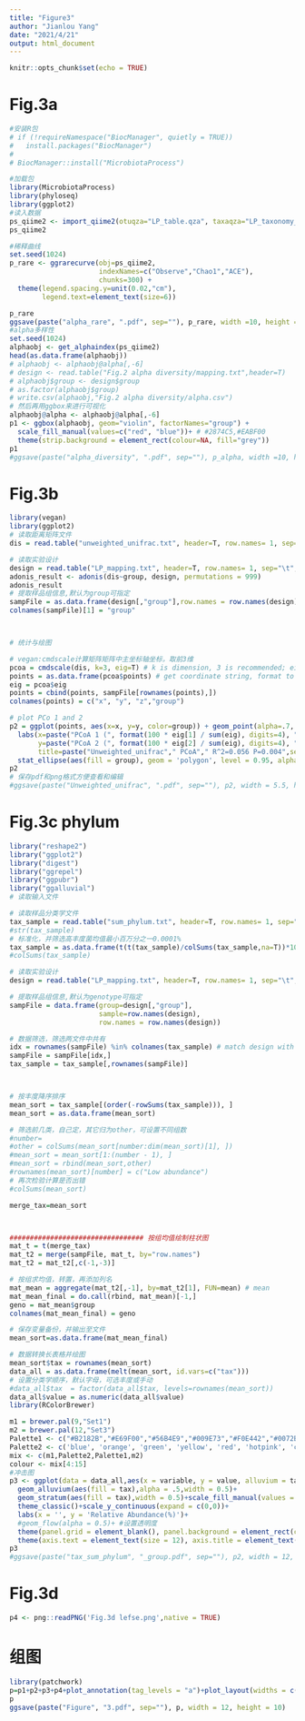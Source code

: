 ```yaml
---
title: "Figure3"
author: "Jianlou Yang"
date: "2021/4/21"
output: html_document
---
```


```r
knitr::opts_chunk$set(echo = TRUE)
```

# Fig.3a
```r
#安装R包
# if (!requireNamespace("BiocManager", quietly = TRUE))
#   install.packages("BiocManager")
# 
# BiocManager::install("MicrobiotaProcess")

#加载包
library(MicrobiotaProcess)
library(phyloseq)
library(ggplot2)
#读入数据
ps_qiime2 <- import_qiime2(otuqza="LP_table.qza", taxaqza="LP_taxonomy_unite.qza", mapfilename="LP_mapping.txt")
ps_qiime2

#稀释曲线
set.seed(1024)
p_rare <- ggrarecurve(obj=ps_qiime2,
                      indexNames=c("Observe","Chao1","ACE"),
                      chunks=300) +
  theme(legend.spacing.y=unit(0.02,"cm"),
        legend.text=element_text(size=6))

p_rare
ggsave(paste("alpha_rare", ".pdf", sep=""), p_rare, width =10, height = 8)
#alpha多样性
set.seed(1024)
alphaobj <- get_alphaindex(ps_qiime2)
head(as.data.frame(alphaobj))
# alphaobj <- alphaobj@alpha[,-6]
# design <- read.table("Fig.2 alpha diversity/mapping.txt",header=T)
# alphaobj$group <- design$group
# as.factor(alphaobj$group)
# write.csv(alphaobj,"Fig.2 alpha diversity/alpha.csv")
# 然后再用ggbox来进行可视化
alphaobj@alpha <- alphaobj@alpha[,-6]
p1 <- ggbox(alphaobj, geom="violin", factorNames="group") +
  scale_fill_manual(values=c("red", "blue"))+ # #2874C5,#EABF00
  theme(strip.background = element_rect(colour=NA, fill="grey"))
p1
#ggsave(paste("alpha_diversity", ".pdf", sep=""), p_alpha, width =10, height = 8)
```

# Fig.3b
```r
library(vegan)
library(ggplot2)
# 读取距离矩阵文件
dis = read.table("unweighted_unifrac.txt", header=T, row.names= 1, sep="\t", comment.char="") #可换其他距离矩阵

# 读取实验设计
design = read.table("LP_mapping.txt", header=T, row.names= 1, sep="\t", comment.char="") 
adonis_result <- adonis(dis~group, design, permutations = 999)
adonis_result
# 提取样品组信息,默认为group可指定
sampFile = as.data.frame(design[,"group"],row.names = row.names(design))
colnames(sampFile)[1] = "group"



# 统计与绘图

# vegan:cmdscale计算矩阵矩阵中主坐标轴坐标，取前3维
pcoa = cmdscale(dis, k=3, eig=T) # k is dimension, 3 is recommended; eig is eigenvalues
points = as.data.frame(pcoa$points) # get coordinate string, format to dataframme
eig = pcoa$eig
points = cbind(points, sampFile[rownames(points),])
colnames(points) = c("x", "y", "z","group") 

# plot PCo 1 and 2
p2 = ggplot(points, aes(x=x, y=y, color=group)) + geom_point(alpha=.7, size=2,aes(color=group)) +scale_color_manual(values = c('#F8766D', '#7CAE00'))+
  labs(x=paste("PCoA 1 (", format(100 * eig[1] / sum(eig), digits=4), "%)", sep=""),
       y=paste("PCoA 2 (", format(100 * eig[2] / sum(eig), digits=4), "%)", sep=""),
       title=paste("Unweighted_unifrac"," PCoA"," R^2=0.056 P=0.004",sep=""))  + 
  stat_ellipse(aes(fill = group), geom = 'polygon', level = 0.95, alpha = 0.6, show.legend = FALSE) +theme_light()
p2
# 保存pdf和png格式方便查看和编辑
#ggsave(paste("Unweighted_unifrac", ".pdf", sep=""), p2, width = 5.5, height = 5.5)
```

# Fig.3c phylum
```r

library("reshape2")
library("ggplot2")
library("digest")
library("ggrepel")
library("ggpubr")
library("ggalluvial")
# 读取输入文件

# 读取样品分类学文件
tax_sample = read.table("sum_phylum.txt", header=T, row.names= 1, sep="\t", comment.char="") 
#str(tax_sample)
# 标准化，并筛选高丰度菌均值最小百万分之一0.0001%
tax_sample = as.data.frame(t(t(tax_sample)/colSums(tax_sample,na=T))*100)
#colSums(tax_sample)

# 读取实验设计
design = read.table("LP_mapping.txt", header=T, row.names= 1, sep="\t", comment.char="") 

# 提取样品组信息,默认为genotype可指定
sampFile = data.frame(group=design[,"group"],
                      sample=row.names(design), 
                      row.names = row.names(design))

# 数据筛选，筛选两文件中共有
idx = rownames(sampFile) %in% colnames(tax_sample) # match design with alpha
sampFile = sampFile[idx,]
tax_sample = tax_sample[,rownames(sampFile)] 



# 按丰度降序排序
mean_sort = tax_sample[(order(-rowSums(tax_sample))), ]
mean_sort = as.data.frame(mean_sort)

# 筛选前几类，自己定，其它归为other，可设置不同组数
#number=
#other = colSums(mean_sort[number:dim(mean_sort)[1], ])
#mean_sort = mean_sort[1:(number - 1), ]
#mean_sort = rbind(mean_sort,other)
#rownames(mean_sort)[number] = c("Low abundance")
# 再次检验计算是否出错
#colSums(mean_sort)

merge_tax=mean_sort



################################# 按组均值绘制柱状图
mat_t = t(merge_tax)
mat_t2 = merge(sampFile, mat_t, by="row.names")
mat_t2 = mat_t2[,c(-1,-3)]

# 按组求均值，转置，再添加列名
mat_mean = aggregate(mat_t2[,-1], by=mat_t2[1], FUN=mean) # mean
mat_mean_final = do.call(rbind, mat_mean)[-1,]
geno = mat_mean$group
colnames(mat_mean_final) = geno

# 保存变量备份，并输出至文件
mean_sort=as.data.frame(mat_mean_final)

# 数据转换长表格并绘图
mean_sort$tax = rownames(mean_sort)
data_all = as.data.frame(melt(mean_sort, id.vars=c("tax")))
# 设置分类学顺序，默认字母，可选丰度或手动
#data_all$tax  = factor(data_all$tax, levels=rownames(mean_sort))   
data_all$value = as.numeric(data_all$value)
library(RColorBrewer)

m1 = brewer.pal(9,"Set1")
m2 = brewer.pal(12,"Set3")
Palette1 <- c("#B2182B","#E69F00","#56B4E9","#009E73","#F0E442","#0072B2","#D55E00","#CC79A7","#CC6666","#9999CC","#66CC99","#999999","#ADD1E5")
Palette2 <- c('blue', 'orange', 'green', 'yellow', 'red', 'hotpink', 'cyan','purple', 'burlywood1','skyblue','grey','#8b8378','#458b74','#f0ffff','#eeb422','#ee6aa7','#8b3a62','#cd5c5c','#ee6363','#f0e68c','#e6e6fa','#add8e6','#bfefff','#f08080','#d1eeee','#7a8b8b','#8b814c','#8b5f65','gray')
mix <- c(m1,Palette2,Palette1,m2)
colour <- mix[4:15]
#冲击图
p3 <- ggplot(data = data_all,aes(x = variable, y = value, alluvium = tax, stratum = tax))+
  geom_alluvium(aes(fill = tax),alpha = .5,width = 0.5)+ 
  geom_stratum(aes(fill = tax),width = 0.5)+scale_fill_manual(values = rev(c(colour)))+
  theme_classic()+scale_y_continuous(expand = c(0,0))+
  labs(x = '', y = 'Relative Abundance(%)')+
  #geom_flow(alpha = 0.5)+ #设置透明度
  theme(panel.grid = element_blank(), panel.background = element_rect(color = 'black', fill = 'transparent'), strip.text = element_text(size = 12)) +
  theme(axis.text = element_text(size = 12), axis.title = element_text(size = 13), legend.text = element_text(size = 11),legend.background = element_blank())
p3
#ggsave(paste("tax_sum_phylum", "_group.pdf", sep=""), p2, width = 12, height = 8)


```

# Fig.3d

```r

p4 <- png::readPNG('Fig.3d lefse.png',native = TRUE)

```

# 组图
```r
library(patchwork)
p=p1+p2+p3+p4+plot_annotation(tag_levels = "a")+plot_layout(widths = c(2,2))
p
ggsave(paste("Figure", "3.pdf", sep=""), p, width = 12, height = 10)
```



